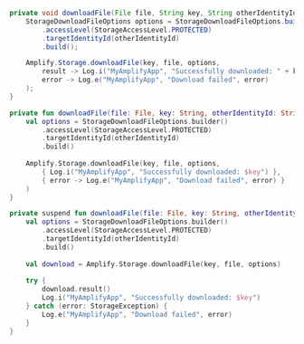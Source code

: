 <BlockSwitcher>
<Block name="Java">

```java
private void downloadFile(File file, String key, String otherIdentityId) {
    StorageDownloadFileOptions options = StorageDownloadFileOptions.builder()
        .accessLevel(StorageAccessLevel.PROTECTED)
        .targetIdentityId(otherIdentityId)
        .build();

    Amplify.Storage.downloadFile(key, file, options,
        result -> Log.i("MyAmplifyApp", "Successfully downloaded: " + key),
        error -> Log.e("MyAmplifyApp", "Download failed", error)
    );
}
```

</Block>
<Block name="Kotlin - Callbacks">

```kotlin
private fun downloadFile(file: File, key: String, otherIdentityId: String) {
    val options = StorageDownloadFileOptions.builder()
        .accessLevel(StorageAccessLevel.PROTECTED)
        .targetIdentityId(otherIdentityId)
        .build()
    
    Amplify.Storage.downloadFile(key, file, options,
        { Log.i("MyAmplifyApp", "Successfully downloaded: $key") },
        { error -> Log.e("MyAmplifyApp", "Download failed", error) }
    )
}
```

</Block>
<Block name="Kotlin - Coroutines (Beta)">

```kotlin
private suspend fun downloadFile(file: File, key: String, otherIdentityId: String) {
    val options = StorageDownloadFileOptions.builder()
        .accessLevel(StorageAccessLevel.PROTECTED)
        .targetIdentityId(otherIdentityId)
        .build()
    
    val download = Amplify.Storage.downloadFile(key, file, options)
    
    try {
        download.result()
        Log.i("MyAmplifyApp", "Successfully downloaded: $key")
    } catch (error: StorageException) {
        Log.e("MyAmplifyApp", "Download failed", error)
    }
}
```

</Block>
</BlockSwitcher>
